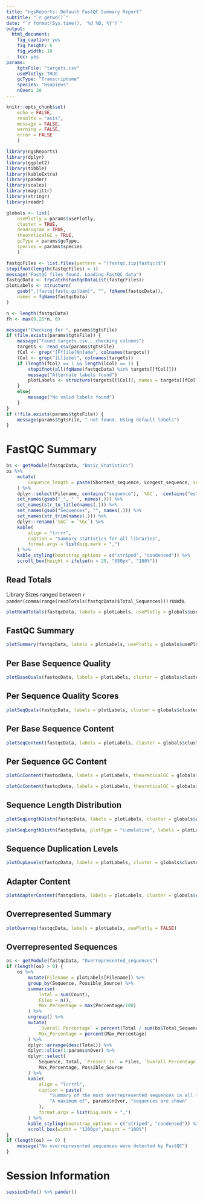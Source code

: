 ```yaml
---
title: "ngsReports: Default FastQC Summary Report"
subtitle: "`r getwd()`"
date: "`r format(Sys.time(), '%d %B, %Y')`"
output: 
  html_document: 
    fig_caption: yes
    fig_height: 6
    fig_width: 10
    toc: yes
params:
    tgtsFile: "targets.csv"
    usePlotly: TRUE
    gcType: "Transcriptome"
    species: "Hsapiens"
    nOver: 30
---
```


```r
knitr::opts_chunk$set(
    echo = FALSE,
    results = "asis",
    message = FALSE, 
    warning = FALSE,
    error = FALSE
    )
```


```r
library(ngsReports)
library(dplyr)
library(ggplot2)
library(tibble)
library(kableExtra)
library(pander)
library(scales)
library(magrittr)
library(stringr)
library(readr)
```

```r
globals <- list(
    usePlotly = params$usePlotly,
    cluster = TRUE,
    dendrogram = TRUE,
    theoreticalGC = TRUE,
    gcType = params$gcType,
    species = params$species
    )
```


```r
fastqcFiles <- list.files(pattern = "(fastqc.zip|fastqc)$")
stopifnot(length(fastqcFiles) > 1)
message("FastQC files found. Loading FastQC data")
fastqcData <- tryCatch(FastqcDataList(fastqcFiles))
plotLabels <- structure(
    gsub(".(fastq|fastq.gz|bam)", "", fqName(fastqcData)),	
    names = fqName(fastqcData)
)
```

```r
n <- length(fastqcData)
fh <- max(0.25*n, 6)
```


```r
message("Checking for ", params$tgtsFile)
if (file.exists(params$tgtsFile)) {
	message("Found targets.csv...checking columns")
	targets <- read_csv(params$tgtsFile)
	fCol <- grep("[Ff]ile[Nn]ame", colnames(targets))
	lCol <- grep("[Ll]abel", colnames(targets))
	if (length(fCol) == 1 && length(lCol) == 1) {
		stopifnot(all(fqName(fastqcData) %in% targets[[fCol]]))
		message("Alternate labels found")
		plotLabels <- structure(targets[[lCol]], names = targets[[fCol]])
	}
	else{
		message("No valid labels found")
	}
}
if (!file.exists(params$tgtsFile)) {
	message(params$tgtsFile, " not found. Using default labels")
}
```


# FastQC Summary


```r
bs <- getModule(fastqcData, "Basic_Statistics")
bs %>%
	mutate(
	    Sequence_length = paste(Shortest_sequence, Longest_sequence, sep = "-")
	) %>%
	dplyr::select(Filename, contains("sequence"), `%GC`, -contains("est")) %>%
	set_names(gsub("_", " ", names(.))) %>%
    set_names(str_to_title(names(.))) %>%
    set_names(gsub("Sequences", "", names(.))) %>%
    set_names(str_trim(names(.))) %>%
    dplyr::rename(`%GC` = `%Gc`) %>%
    kable(
        align = "lrrrr",
        caption = "Summary statistics for all libraries",
        format.args = list(big.mark = ",")
    ) %>%
    kable_styling(bootstrap_options = c("striped", "condensed")) %>%
    scroll_box(height = ifelse(n > 20, "650px", "100%")) 
```

## Read Totals

Library Sizes ranged between `r pander(comma(range(readTotals(fastqcData)$Total_Sequences)))` reads.

```r
plotReadTotals(fastqcData, labels = plotLabels, usePlotly = globals$usePlotly)
```


## FastQC Summary

```r
plotSummary(fastqcData, labels = plotLabels, usePlotly = globals$usePlotly)
```

## Per Base Sequence Quality

```r
plotBaseQuals(fastqcData, labels = plotLabels, cluster = globals$cluster, dendrogram = globals$dendrogram, usePlotly = globals$usePlotly)
```

## Per Sequence Quality Scores

```r
plotSeqQuals(fastqcData, labels = plotLabels, cluster = globals$cluster, dendrogram = globals$dendrogram, usePlotly = globals$usePlotly)
```

## Per Base Sequence Content

```r
plotSeqContent(fastqcData, labels = plotLabels, cluster = globals$cluster, dendrogram = globals$dendrogram, usePlotly = globals$usePlotly)
```

## Per Sequence GC Content

```r
plotGcContent(fastqcData, labels = plotLabels, theoreticalGC = globals$theoreticalGC, gcType = globals$gcType, species = globals$species, cluster = globals$cluster, dendrogram = globals$dendrogram, usePlotly = globals$usePlotly)
```


```r
plotGcContent(fastqcData, labels = plotLabels, theoreticalGC = globals$theoreticalGC, gcType = globals$gcType, species = globals$species, plotType = "line", usePlotly = globals$usePlotly)
```

## Sequence Length Distribution

```r
plotSeqLengthDistn(fastqcData, labels = plotLabels, cluster = globals$cluster, dendrogram = globals$dendrogram, usePlotly = globals$usePlotly)
```

```r
plotSeqLengthDistn(fastqcData, plotType = "cumulative", labels = plotLabels, cluster = globals$cluster, dendrogram = globals$dendrogram, usePlotly = globals$usePlotly)
```

## Sequence Duplication Levels

```r
plotDupLevels(fastqcData, labels = plotLabels, cluster = globals$cluster, dendrogram = globals$dendrogram, usePlotly = globals$usePlotly)
```

## Adapter Content

```r
plotAdapterContent(fastqcData, labels = plotLabels, cluster = globals$cluster, dendrogram = globals$dendrogram, usePlotly = globals$usePlotly) 
```


## Overrepresented Summary

```r
plotOverrep(fastqcData, labels = plotLabels, usePlotly = FALSE)
```

## Overrepresented Sequences

```r
os <- getModule(fastqcData, "Overrepresented_sequences") 
if (length(os) > 0) {
    os %>% 
        mutate(Filename = plotLabels[Filename]) %>%
        group_by(Sequence, Possible_Source) %>%
        summarise(
            Total = sum(Count),
            Files = n(),
            Max_Percentage = max(Percentage/100)
        ) %>%
        ungroup() %>%
        mutate(
            `Overall Percentage` = percent(Total / sum(bs$Total_Sequences)),
            Max_Percentage = percent(Max_Percentage)
        ) %>%
        dplyr::arrange(desc(Total)) %>%
		dplyr::slice(1:params$nOver) %>%
        dplyr::select(
            Sequence, Total, `Present In` = Files, `Overall Percentage`, 
            Max_Percentage, Possible_Source
        ) %>%
        kable(
            align = "lrrrrl",
            caption = paste(
                "Summary of the most overrepresented sequences in all files.",
                "A maximum of", params$nOver, "sequences are shown"
            ),
            format.args = list(big.mark = ",")
        ) %>%
        kable_styling(bootstrap_options = c("striped", "condensed")) %>%
        scroll_box(width = "1200px",height = "100%")
}
if (length(os) == 0) {
	message("No overrepresented sequences were detected by FastQC")
}
```


# Session Information

```r
sessionInfo() %>% pander()
```


